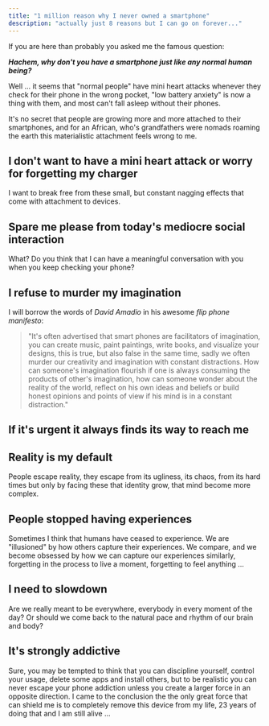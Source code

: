 ```yaml
---
title: "1 million reason why I never owned a smartphone"
description: "actually just 8 reasons but I can go on forever..."
---
```


If you are here than probably you asked me the famous question:

**_Hachem, why don't you have a smartphone just like any normal human being?_**

Well ... it seems that "normal people" have mini heart attacks whenever they check for their phone in the wrong pocket, "low battery anxiety" is now a thing with them, and most can't fall asleep without their phones.

It's no secret that people are growing more and more attached to their smartphones, and for an African, who's grandfathers were nomads roaming the earth this materialistic attachment feels wrong to me.

## I don't want to have a mini heart attack or worry for forgetting my charger

I want to break free from these small, but constant nagging effects that come with attachment to devices.

## Spare me please from today's mediocre social interaction

What? Do you think that I can have a meaningful conversation with you when you keep checking your phone?

## I refuse to murder my imagination

I will borrow the words of _David Amadio_ in his awesome _flip phone manifesto_:

> "It's often advertised that smart phones are facilitators of imagination, you can create music, paint paintings, write books, and visualize your designs, this is true, but also false in the same time, sadly we often murder our creativity and imagination with constant distractions. How can someone's imagination flourish if one is always consuming the products of other's imagination, how can someone wonder about the reality of the world, reflect on his own ideas and beliefs or build honest opinions and points of view if his mind is in a constant distraction."

## If it's urgent it always finds its way to reach me

## Reality is my default

People escape reality, they escape from its ugliness, its chaos, from its hard times but only by facing these that identity grow, that mind become more complex.

## People stopped having experiences

Sometimes I think that humans have ceased to experience. We are "illusioned" by how others capture their experiences. We compare, and we become obsessed by how we can capture our experiences similarly, forgetting in the process to live a moment, forgetting to feel anything ...

## I need to slowdown

Are we really meant to be everywhere, everybody in every moment of the day? Or should we come back to the natural pace and rhythm of our brain and body?

## It's strongly addictive

Sure, you may be tempted to think that you can discipline yourself, control your usage, delete some apps and install others, but to be realistic you can never escape your phone addiction unless you create a larger force in an opposite direction. I came to the conclusion the the only great force that can shield me is to completely remove this device from my life, 23 years of doing that and I am still alive ...

```

```
